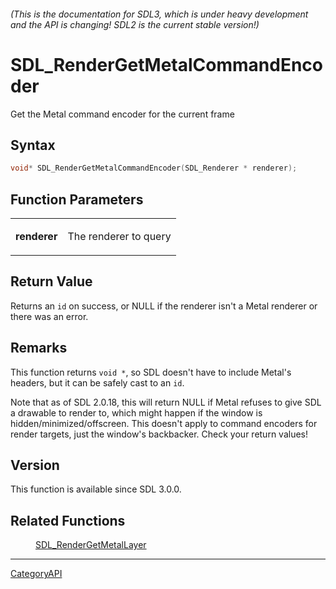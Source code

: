 ====== (This is the documentation for SDL3, which is under heavy development and the API is changing! SDL2 is the current stable version!) ======
= SDL_RenderGetMetalCommandEncoder =

Get the Metal command encoder for the current frame 

== Syntax ==

<syntaxhighlight lang='c'>
void* SDL_RenderGetMetalCommandEncoder(SDL_Renderer * renderer);
</syntaxhighlight>

== Function Parameters ==

{|
|'''renderer'''
|The renderer to query
|}

== Return Value ==

Returns an <code>id<MTLRenderCommandEncoder></code> on success, or NULL if
the renderer isn't a Metal renderer or there was an error.

== Remarks ==

This function returns <code>void *</code>, so SDL doesn't have to include
Metal's headers, but it can be safely cast to an
<code>id<MTLRenderCommandEncoder></code>.

Note that as of SDL 2.0.18, this will return NULL if Metal refuses to give
SDL a drawable to render to, which might happen if the window is
hidden/minimized/offscreen. This doesn't apply to command encoders for
render targets, just the window's backbacker. Check your return values!

== Version ==

This function is available since SDL 3.0.0.

== Related Functions ==

:[[SDL_RenderGetMetalLayer]]

----
[[CategoryAPI]]


